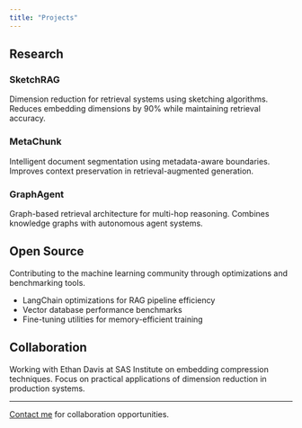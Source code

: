 ```yaml
---
title: "Projects"
---
```


## Research

### SketchRAG
Dimension reduction for retrieval systems using sketching algorithms. Reduces embedding dimensions by 90% while maintaining retrieval accuracy.

### MetaChunk
Intelligent document segmentation using metadata-aware boundaries. Improves context preservation in retrieval-augmented generation.

### GraphAgent
Graph-based retrieval architecture for multi-hop reasoning. Combines knowledge graphs with autonomous agent systems.

## Open Source

Contributing to the machine learning community through optimizations and benchmarking tools.

- LangChain optimizations for RAG pipeline efficiency
- Vector database performance benchmarks
- Fine-tuning utilities for memory-efficient training

## Collaboration

Working with Ethan Davis at SAS Institute on embedding compression techniques. Focus on practical applications of dimension reduction in production systems.

---

[Contact me](contact.qmd) for collaboration opportunities.